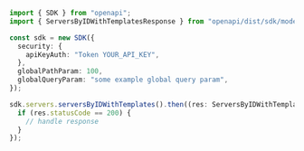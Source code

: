 ```typescript showLineNumbers copy filename="Servers By Id With Templates usage example"
import { SDK } from "openapi";
import { ServersByIDWithTemplatesResponse } from "openapi/dist/sdk/models/operations";

const sdk = new SDK({
  security: {
    apiKeyAuth: "Token YOUR_API_KEY",
  },
  globalPathParam: 100,
  globalQueryParam: "some example global query param",
});

sdk.servers.serversByIDWithTemplates().then((res: ServersByIDWithTemplatesResponse) => {
  if (res.statusCode == 200) {
    // handle response
  }
});
```

